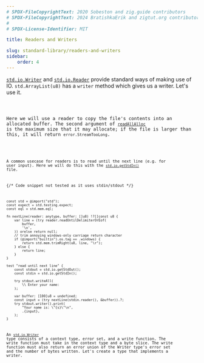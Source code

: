 ```yaml
---
# SPDX-FileCopyrightText: 2020 Sobeston and zig.guide contributors
# SPDX-FileCopyrightText: 2024 BratishkaErik and zigtut.org contributors
#
# SPDX-License-Identifier: MIT

title: Readers and Writers

slug: standard-library/readers-and-writers
sidebar:
    order: 4
---
```




[`std.io.Writer`](https://ziglang.org/documentation/master/std/#std.io.Writer)
and
[`std.io.Reader`](https://ziglang.org/documentation/master/std/#std.io.Reader)
provide standard ways of making use of IO. `std.ArrayList(u8)` has a `writer`
method which gives us a writer. Let's use it.

<Code code={Writer} collapse="1-4" lang="zig"/>

Here we will use a reader to copy the file's contents into an allocated buffer.
The second argument of
[`readAllAlloc`](https://ziglang.org/documentation/master/std/#std.io.Reader.readAllAlloc)
is the maximum size that it may allocate; if the file is larger than this, it
will return `error.StreamTooLong`.

<Code code={Reader} collapse="1-5" lang="zig"/>

A common usecase for readers is to read until the next line (e.g. for user
input). Here we will do this with the
[`std.io.getStdIn()`](https://ziglang.org/documentation/master/std/#std.io.getStdIn)
file.

{/* Code snippet not tested as it uses stdin/stdout */}

```zig collapse={1-4}
const std = @import("std");
const expect = std.testing.expect;
const eql = std.mem.eql;

fn nextLine(reader: anytype, buffer: []u8) !?[]const u8 {
    var line = (try reader.readUntilDelimiterOrEof(
        buffer,
        '\n',
    )) orelse return null;
    // trim annoying windows-only carriage return character
    if (@import("builtin").os.tag == .windows) {
        return std.mem.trimRight(u8, line, "\r");
    } else {
        return line;
    }
}

test "read until next line" {
    const stdout = std.io.getStdOut();
    const stdin = std.io.getStdIn();

    try stdout.writeAll(
        \\ Enter your name:
    );

    var buffer: [100]u8 = undefined;
    const input = (try nextLine(stdin.reader(), &buffer)).?;
    try stdout.writer().print(
        "Your name is: \"{s}\"\n",
        .{input},
    );
}
```

An
[`std.io.Writer`](https://ziglang.org/documentation/master/std/#std.io.Writer)
type consists of a context type, error set, and a write function. The write
function must take in the context type and a byte slice. The write function must
also return an error union of the Writer type's error set and the number of
bytes written. Let's create a type that implements a writer.

<Code code={Custom} collapse="1-4" lang="zig"/>
